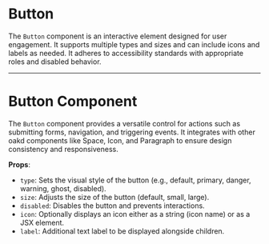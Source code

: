 
<Meta of={meta} />

# Button

The `Button` component is an interactive element designed for user engagement. It supports multiple types and sizes and can include icons and labels as needed. It adheres to accessibility standards with appropriate roles and disabled behavior.

<Primary />

<Controls />

---

# Button Component

The `Button` component provides a versatile control for actions such as submitting forms, navigation, and triggering events. It integrates with other oakd components like Space, Icon, and Paragraph to ensure design consistency and responsiveness.

**Props**:

- `type`: Sets the visual style of the button (e.g., default, primary, danger, warning, ghost, disabled).
- `size`: Adjusts the size of the button (default, small, large).
- `disabled`: Disables the button and prevents interactions.
- `icon`: Optionally displays an icon either as a string (icon name) or as a JSX element.
- `label`: Additional text label to be displayed alongside children.

<Stories />
